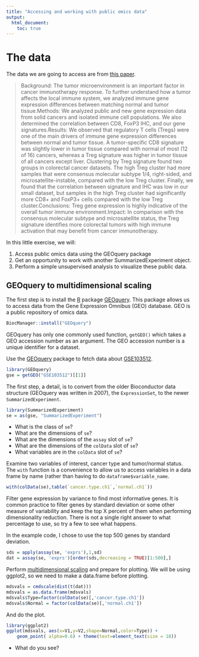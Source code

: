 ```yaml
---
title: "Accessing and working with public omics data"
output:
  html_document:
    toc: true
---
```


# The data

The data we are going to access are from [this paper](https://doi.org/10.1158/1055-9965.EPI-17-0461). 

> Background: The tumor microenvironment is an important factor in cancer immunotherapy response. To further understand how a tumor affects the local immune system, we analyzed immune gene expression differences between matching normal and tumor tissue.Methods: We analyzed public and new gene expression data from solid cancers and isolated immune cell populations. We also determined the correlation between CD8, FoxP3 IHC, and our gene signatures.Results: We observed that regulatory T cells (Tregs) were one of the main drivers of immune gene expression differences between normal and tumor tissue. A tumor-specific CD8 signature was slightly lower in tumor tissue compared with normal of most (12 of 16) cancers, whereas a Treg signature was higher in tumor tissue of all cancers except liver. Clustering by Treg signature found two groups in colorectal cancer datasets. The high Treg cluster had more samples that were consensus molecular subtype 1/4, right-sided, and microsatellite-instable, compared with the low Treg cluster. Finally, we found that the correlation between signature and IHC was low in our small dataset, but samples in the high Treg cluster had significantly more CD8+ and FoxP3+ cells compared with the low Treg cluster.Conclusions: Treg gene expression is highly indicative of the overall tumor immune environment.Impact: In comparison with the consensus molecular subtype and microsatellite status, the Treg signature identifies more colorectal tumors with high immune activation that may benefit from cancer immunotherapy. 

In this little exercise, we will:

1. Access public omics data using the GEOquery package
2. Get an opportunity to work with another SummarizedExperiment object.
3. Perform a simple unsupervised analysis to visualize these public data.

## GEOquery to multidimensional scaling

The first step is to install the [R] package [GEOquery]. This package allows us to access data from the Gene Expression Omnibus (GEO) database. GEO is a public repository of omics data. 

```r
BiocManager::install("GEOquery")
```

GEOquery has only one commonly used function, `getGEO()` which takes a GEO accession number as an argument. The GEO accession number is a unique identifier for a dataset. 


Use the [GEOquery] package to fetch data about [GSE103512].


```r
library(GEOquery)
gse = getGEO("GSE103512")[[1]]
```

The first step, a detail, is to convert from the older Bioconductor data structure (GEOquery was written in 2007), the `ExpressionSet`, to the newer `SummarizedExperiment`.

```r
library(SummarizedExperiment)
se = as(gse, "SummarizedExperiment")
```

- What is the class of `se`?
- What are the dimensions of `se`?
- What are the dimensions of the `assay` slot of `se`?
- What are the dimensions of the `colData` slot of `se`?
- What variables are in the `colData` slot of `se`?


Examine two variables of interest, cancer type and tumor/normal status. The `with` function is a convenience to allow us to access variables in a data frame by name (rather than having to do `dataframe$variable_name`. 

```r
with(colData(se),table(`cancer.type.ch1`,`normal.ch1`))
```

Filter gene expression by variance to find most informative genes. It is common practice to filter genes by standard deviation or some other measure of variability and keep the top X percent of them when performing dimensionality reduction. There is not a single right answer to what percentage to use, so try a few to see what happens. 

In the example code, I chose to use the top 500 genes by standard deviation.

```r
sds = apply(assay(se, 'exprs'),1,sd)
dat = assay(se, 'exprs')[order(sds,decreasing = TRUE)[1:500],]
```

Perform [multidimensional scaling] and prepare for plotting. We will be using ggplot2, so
we need to make a data.frame before plotting.  

```r
mdsvals = cmdscale(dist(t(dat)))
mdsvals = as.data.frame(mdsvals)
mdsvals$Type=factor(colData(se)[,'cancer.type.ch1'])
mdsvals$Normal = factor(colData(se)[,'normal.ch1'])
```

And do the plot.

```r
library(ggplot2)
ggplot(mdsvals, aes(x=V1,y=V2,shape=Normal,color=Type)) + 
    geom_point( alpha=0.6) + theme(text=element_text(size = 18))
```

- What do you see? 


[R]: https://cran.r-project.org/
[GEOquery]: https://bioconductor.org/packages/GEOquery
[GSE103512]: https://www.ncbi.nlm.nih.gov/geo/query/acc.cgi?acc=GSE103512
[multidimensional scaling]: https://en.wikipedia.org/wiki/Multidimensional_scaling



